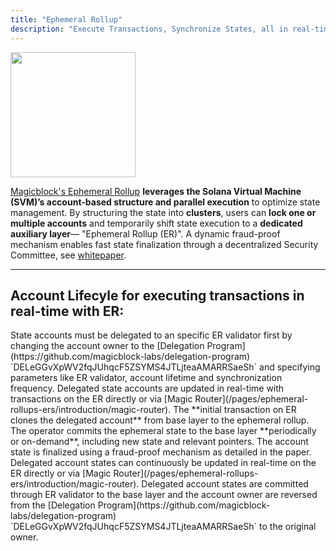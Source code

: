 ```yaml
---
title: "Ephemeral Rollup"
description: "Execute Transactions, Synchronize States, all in real-time."
---
```



<img height="200" src="/images/architecture_overview.png" />

[Magicblock's Ephemeral Rollup](/pages/overview/additional-information/whitepaper) **leverages the Solana Virtual Machine (SVM)’s account-based structure and parallel execution** to optimize state management. By structuring the state into **clusters**, users can **lock one or multiple accounts** and temporarily shift state execution to a **dedicated auxiliary layer**— "Ephemeral Rollup (ER)". A dynamic fraud-proof mechanism enables fast state finalization through a decentralized Security Committee, see [whitepaper](/public/Ephemeral_Rollups_Fraud_Proof.pdf).

---

## Account Lifecyle for executing transactions in real-time with ER:

<Steps>
  <Step title="Delegate Account">
    State accounts must be delegated to an specific ER validator first by
    changing the account owner to the [Delegation
    Program](https://github.com/magicblock-labs/delegation-program)
    `DELeGGvXpWV2fqJUhqcF5ZSYMS4JTLjteaAMARRSaeSh` and specifying parameters
    like ER validator, account lifetime and synchronization frequency.
    <Validators />

  </Step>
  <Step title="Execute Transaction in real-time">
    Delegated state accounts are updated in real-time with transactions on the
    ER directly or via [Magic
    Router](/pages/ephemeral-rollups-ers/introduction/magic-router). The
    **initial transaction on ER clones the delegated account** from base layer
    to the ephemeral rollup.
  </Step>
  <Step title="Commit State">
    The operator commits the ephemeral state to the base layer **periodically or
    on-demand**, including new state and relevant pointers. The account state is
    finalized using a fraud-proof mechanism as detailed in the paper.
  </Step>
  <Step title="Execute Transaction in real-time continuously">
    Delegated account states can continuously be updated in real-time on the ER
    directly or via [Magic
    Router](/pages/ephemeral-rollups-ers/introduction/magic-router).
  </Step>
  <Step title="Undelegate Account">
    Delegated account states are committed through ER validator to the base
    layer and the account owner are reversed from the [Delegation
    Program](https://github.com/magicblock-labs/delegation-program)
    `DELeGGvXpWV2fqJUhqcF5ZSYMS4JTLjteaAMARRSaeSh` to the original owner.
  </Step>
</Steps>
